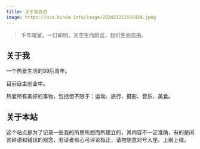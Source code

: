 ```yaml
---
title: 关于我自己
image: https://oss.kinda.info/image/202401211555429.jpeg
---
```


> 千年暗室，一灯即明。天空生而蔚蓝，我们生而自由。

## 关于我

一个热爱生活的99后青年。

目前自主创业中。

热爱所有美好的事物，包括但不限于：运动、旅行、摄影、音乐、美食。

## 关于本站

这个站点是为了记录一些我的所思所想而所建立的，其内容不一定准确，有的是闲言碎语和错误的观念，若读者有心可评论指正，请勿随意对号入座、上纲上线。
